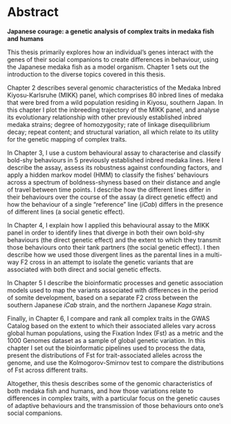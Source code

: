 # Abstract {-}

**Japanese courage: a genetic analysis of complex traits in medaka fish and humans**

This thesis primarily explores how an individual's genes interact with the genes of their social companions to create differences in behaviour, using the Japanese medaka fish as a model organism. Chapter 1 sets out the introduction to the diverse topics covered in this thesis. 

Chapter 2 describes several genomic characteristics of the Medaka Inbred Kiyosu-Karlsruhe (MIKK) panel, which comprises 80 inbred lines of medaka that were bred from a wild population residing in Kiyosu, southern Japan. In this chapter I plot the inbreeding trajectory of the MIKK panel, and analyse its evolutionary relationship with other previously established inbred medaka strains; degree of homozygosity; rate of linkage disequilibrium decay; repeat content; and structural variation, all which relate to its utility for the genetic mapping of complex traits.

In Chapter 3, I use a custom behavioural assay to characterise and classify bold-shy behaviours in 5 previously established inbred medaka lines. Here I describe the assay, assess its robustness against confounding factors, and apply a hidden markov model (HMM) to classify the fishes' behaviours across a spectrum of boldness-shyness based on their distance and angle of travel between time points. I describe how the different lines differ in their behaviours over the course of the assay (a direct genetic effect) and how the behaviour of a single "reference" line (*iCab*) differs in the presence of different lines (a social genetic effect).

In Chapter 4, I explain how I applied this behavioural assay to the MIKK panel in order to identify lines that diverge in both their own bold-shy behaviours (the direct genetic effect) and the extent to which they transmit those behaviours onto their tank partners (the social genetic effect). I then describe how we used those divergent lines as the parental lines in a multi-way F2 cross in an attempt to isolate the genetic variants that are associated with both direct and social genetic effects.

In Chapter 5 I describe the bioinformatic processes and genetic association models used to map the variants associated with differences in the period of somite development, based on a separate F2 cross between the southern Japanese *iCab* strain, and the northern Japanese *Kaga* strain. 

Finally, in Chapter 6, I compare and rank all complex traits in the GWAS Catalog based on the extent to which their associated alleles vary across global human populations, using the Fixation Index (Fst) as a metric and the 1000 Genomes dataset as a sample of global genetic variation. In this chapter I set out the bioinformatic pipelines used to process the data, present the distributions of Fst for trait-associated alleles across the genome, and use the Kolmogorov-Smirnov test to compare the distributions of Fst across different traits.

Altogether, this thesis describes some of the genomic characteristics of both medaka fish and humans, and how those variations relate to differences in complex traits, with a particular focus on the genetic causes of adaptive behaviours and the transmission of those behaviours onto one's social companions.